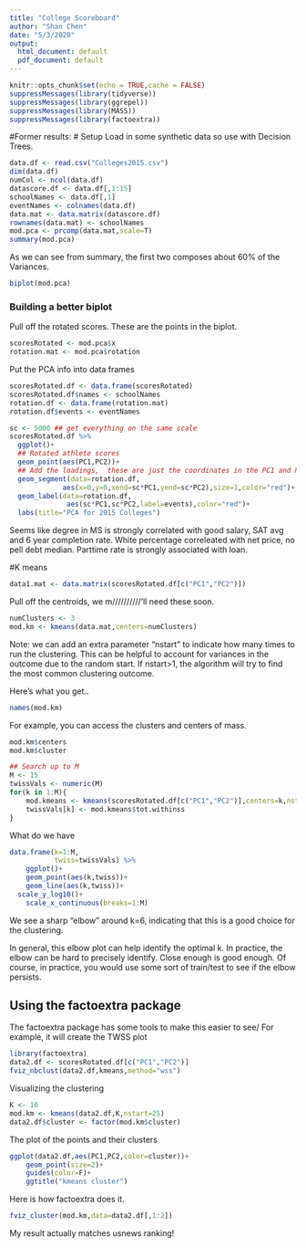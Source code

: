 ```yaml
---
title: "College Scoreboard"
author: "Shan Chen"
date: "5/3/2020"
output:
  html_document: default
  pdf_document: default
---
```


```r
knitr::opts_chunk$set(echo = TRUE,cache = FALSE)
suppressMessages(library(tidyverse))
suppressMessages(library(ggrepel))
suppressMessages(library(MASS))
suppressMessages(library(factoextra))
```

#Former results: 
# Setup
Load in some synthetic data so use with Decision Trees.
```r
data.df <- read.csv("Colleges2015.csv")
dim(data.df)
numCol <- ncol(data.df)
datascore.df <- data.df[,1:15]
schoolNames <- data.df[,1]
eventNames <- colnames(data.df)
data.mat <- data.matrix(datascore.df)
rownames(data.mat) <- schoolNames
mod.pca <- prcomp(data.mat,scale=T)
summary(mod.pca)
```
As we can see from summary, the first two composes about 60% of the Variances.
```r
biplot(mod.pca)
```

### Building a better  biplot
Pull off the rotated scores. These are the points in the biplot. 
```r
scoresRotated <- mod.pca$x
rotation.mat <- mod.pca$rotation
```

Put the PCA info into data frames
```r
scoresRotated.df <- data.frame(scoresRotated)
scoresRotated.df$names <- schoolNames
rotation.df <- data.frame(rotation.mat)
rotation.df$events <- eventNames
```

```r
sc <- 5000 ## get everything on the same scale
scoresRotated.df %>% 
  ggplot()+
  ## Rotated athlete scores
  geom_point(aes(PC1,PC2))+
  ## Add the loadings,  these are just the coordinates in the PC1 and PC2 vectors
  geom_segment(data=rotation.df,
             aes(x=0,y=0,xend=sc*PC1,yend=sc*PC2),size=1,color="red")+
  geom_label(data=rotation.df,
              aes(sc*PC1,sc*PC2,label=events),color="red")+
  labs(title="PCA for 2015 Colleges")
```
Seems like degree in MS is strongly correlated with good salary, SAT avg and 6 year completion rate. White percentage correleated with net price, no pell debt median. Parttime rate is strongly associated with loan.

#K means
```r
data1.mat <- data.matrix(scoresRotated.df[c("PC1","PC2")])
```

Pull off the centroids, we  m//////////'ll need these soon.
```r
numClusters <- 3
mod.km <- kmeans(data.mat,centers=numClusters)
```
Note: we can add an extra parameter "nstart"  to indicate how many times to run the clustering. This can be helpful to account for variances  in the outcome due to the  random start.  If  nstart>1, the algorithm will  try to find the most common  clustering outcome.

Here's what you get..
```r
names(mod.km)
```

For example, you can access the clusters and  centers of mass. 
```r
mod.km$centers
mod.km$cluster
```
```r
## Search up to M
M <- 15
twissVals <- numeric(M)
for(k in 1:M){
    mod.kmeans <- kmeans(scoresRotated.df[c("PC1","PC2")],centers=k,nstart=25)
    twissVals[k] <- mod.kmeans$tot.withinss
}
```


What do we have
```r
data.frame(k=1:M,
           twiss=twissVals) %>%
    ggplot()+
    geom_point(aes(k,twiss))+
    geom_line(aes(k,twiss))+
  scale_y_log10()+
    scale_x_continuous(breaks=1:M)
```

We see a sharp "elbow" around k=6, indicating that this is a good choice for the clustering.

In general, this elbow plot can help identify the optimal k. In practice, the elbow can be hard to precisely identify. Close enough is good enough. Of course, in practice, you would use some sort of train/test to see if the elbow persists. 


## Using the factoextra package
The factoextra package has some tools to make this easier to see/
For example, it will create the TWSS plot
```r
library(factoextra)
data2.df <- scoresRotated.df[c("PC1","PC2")]
fviz_nbclust(data2.df,kmeans,method="wss")
```


Visualizing the clustering
```r
K <- 10
mod.km <- kmeans(data2.df,K,nstart=25)
data2.df$cluster <- factor(mod.km$cluster)
```


The plot of the points and their clusters
```r
ggplot(data2.df,aes(PC1,PC2,color=cluster))+
    geom_point(size=2)+
    guides(color=F)+
    ggtitle("kmeans cluster")
```


Here is how factoextra does it.
```r
fviz_cluster(mod.km,data=data2.df[,1:2])
```

My result actually matches usnews ranking!